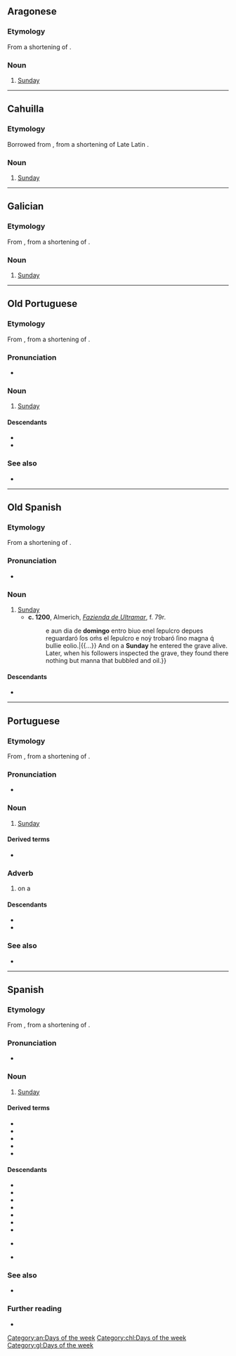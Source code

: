 {{also|Domingo}}
==Aragonese==
{{wikipedia|lang=an}}

===Etymology===
From a shortening of {{inh|an|LL.|diēs Dominicus|t=Sunday|lit=day of the Lord}}.

===Noun===
{{head|an|noun|g=m}}

# [[Sunday]]

[[Category:an:Days of the week]]

----

==Cahuilla==

===Etymology===
Borrowed from {{bor|chl|es|domingo}}, from a shortening of Late Latin {{m|LL.|diēs Dominicus|t=Sunday|lit=day of the Lord}}.

===Noun===
{{head|chl|noun|head=domíngo}}

# [[Sunday]]

[[Category:chl:Days of the week]]

----

==Galician==
{{wikipedia|lang=gl}}

===Etymology===
From {{inh|gl|roa-opt|domingo}}, from a shortening of {{inh|gl|LL.|diēs Dominicus|t=Sunday|lit=day of the Lord}}.

===Noun===
{{head|gl|noun|g=m}}

# [[Sunday]]

[[Category:gl:Days of the week]]

----

==Old Portuguese==

===Etymology===
From {{inh|roa-opt|la|dominicus}}, from a shortening of {{inh|pt|LL.|diēs Dominicus|t=Sunday|lit=day of the Lord}}.

===Pronunciation===
* {{IPA|roa-opt|/do.ˈmĩ.ɡo/}}

===Noun===
{{roa-opt-noun|m}}

# [[Sunday]]

====Descendants====
* {{desc|gl|domingo}}
* {{desc|pt|domingo}}

===See also===
* {{list:days of the week/roa-opt}}

----

==Old Spanish==

===Etymology===
From a shortening of {{inh|osp|LL.|diēs Dominicus|t=Sunday|lit=day of the Lord}}.

===Pronunciation===
* {{IPA|osp|/doˈminɡo/}}

===Noun===
{{osp-noun|m}}

# [[Sunday]]
#* '''c. 1200''', Almerich, ''[[w:Fazienda de Ultramar|Fazienda de Ultramar]]'', f. 79r.
#*: {{quote|osp|{{...}} e aun dia de '''domingo''' entro biuo enel ſepulcro depues reguardaró ſos oḿs el ſepulcro e noẏ trobaró ſino magna q́ bullie eolio.|{{...}} And on a '''Sunday''' he entered the grave alive. Later, when his followers inspected the grave, they found there nothing but manna that bubbled and oil.}} 

====Descendants====
* {{desctree|es|domingo}}

----

==Portuguese==
{{wikipedia|lang=pt}}

===Etymology===
From {{inh|pt|roa-opt|domingo}}, from a shortening of {{inh|pt|LL.|diēs Dominicus|t=Sunday|lit=day of the Lord}}.

===Pronunciation===
{{pt-IPA}}
* {{hyphenation|pt|do|min|go}}

===Noun===
{{pt-noun|m|s}}

# [[Sunday]]

====Derived terms====
* {{l|pt|domingueiro}}

===Adverb===
{{pt-adv|-}}

# on a {{l|en|Sunday}}

====Descendants====
* {{desc|ms|minggu|bor=1}}
* {{desc|tet|loron-domingu|bor=1}}

===See also===
* {{list:days of the week/pt}}

----

==Spanish==
{{wikipedia|lang=es}}

===Etymology===
From {{inh|es|osp|domingo}}, from a shortening of {{inh|es|LL.|diēs Dominicus|t=Sunday|lit=day of the Lord}}.

===Pronunciation===
{{es-IPA}}
* {{audio|es|Es-domingo.ogg|Audio}}

===Noun===
{{es-noun|m}}

# [[Sunday]]

====Derived terms====
* {{l|es|Domingo de Adviento}}
* {{l|es|Domingo de la Divina Misericordia}}
* {{l|es|Domingo de Ramos}}
* {{l|es|domingo siete}}
* {{l|es|dominguero}}

====Descendants====
* {{desc|bor=1|mih|tumingu}}
* {{desc|bor=1|kyj|domingko}}
* {{desc|bor=1|xtm|domingu}}
* {{desc|bor=1|nv|damóo}}
* {{desc|bor=1|nv|damį́įgo}}
* {{desc|bor=1|twf|tumį́ku}}
* {{desc|bor=1|poe|mincó}}
* {{desc|bor=1|sc|domingu}} {{q|Campidanese}}
* {{desc|bor=1|ctp|teminku}}

===See also===
* {{list:days of the week/es}}

===Further reading===
* {{R:DRAE}}